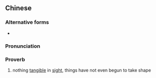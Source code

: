 {{also|八字还冇一撇}}
==Chinese==
{{zh-forms|s=八字还冇一撇|type=21111|character "八"|yet, still|has not|one|left-falling stroke}}

===Alternative forms===
* {{zh-l|八字還沒一撇}}

===Pronunciation===
{{zh-pron
|c=baat3 zi6 waan4 mou5 jat1 pit3
|cat=prov
}}

===Proverb===
{{zh-proverb}}

# {{lb|zh|Cantonese}} nothing [[tangible]] in [[sight]], things have not even begun to take shape